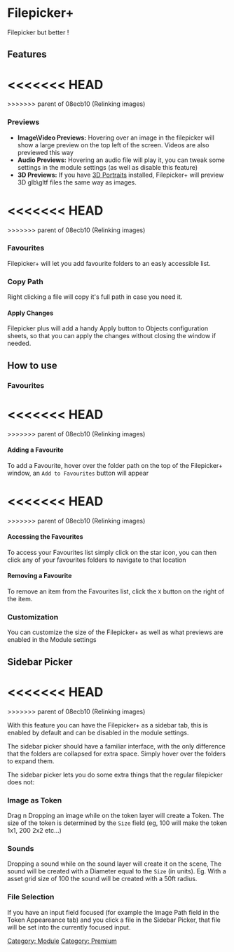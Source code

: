 
# Filepicker+

Filepicker but better !


## Features
<<<<<<< HEAD
<ImageButBetter src="/public/images/Filepicker/Fppwindow.png" alt="Filepicker+ Window" width={2000} height={2000} className={styles.wikiimage}/>
=======
<ImageButBetter src="/../public/images/Filepicker/Fppwindow.png" alt="Filepicker+ Window" width={2000} height={2000} className={styles.wikiimage}/>
>>>>>>> parent of 08ecb10 (Relinking images)

### Previews

- **Image\\Video Previews:** Hovering over an image in the filepicker
  will show a large preview on the top left of the screen. Videos are
  also previewed this way
- **Audio Previews:** Hovering an audio file will play it, you can
  tweak some settings in the module settings (as well as disable this
  feature)
- **3D Previews:** If you have [3D Portraits](../3D/3D-Portraits)
  installed, Filepicker+ will preview 3D glb\\gltf files the same way
  as images.

<<<<<<< HEAD
<ImageButBetter src="/public/images/Filepicker/Fppapply.png" alt="Apply Button" width={2000} height={2000} className={styles.wikiimage}/>
=======
<ImageButBetter src="/../public/images/Filepicker/Fppapply.png" alt="Apply Button" width={2000} height={2000} className={styles.wikiimage}/>
>>>>>>> parent of 08ecb10 (Relinking images)


### Favourites

Filepicker+ will let you add favourite folders to an easly accessible
list.

### Copy Path

Right clicking a file will copy it's full path in case you need it.

#### Apply Changes

Filepicker plus will add a handy Apply button to Objects configuration
sheets, so that you can apply the changes without closing the window if
needed.

## How to use

### Favourites

<<<<<<< HEAD
<ImageButBetter src="/public/images/Filepicker/Fppaddfav.png" alt="Add Favourite Button" width={2000} height={2000} className={styles.wikiimage}/>
=======
<ImageButBetter src="/../public/images/Filepicker/Fppaddfav.png" alt="Add Favourite Button" width={2000} height={2000} className={styles.wikiimage}/>
>>>>>>> parent of 08ecb10 (Relinking images)

#### Adding a Favourite

To add a Favourite, hover over the folder path on the top of the
Filepicker+ window, an `Add to Favourites` button will appear

<<<<<<< HEAD
<ImageButBetter src="/public/images/Filepicker/Fppfavlist.png" alt="Favourites List" width={2000} height={2000} className={styles.wikiimage}/>
=======
<ImageButBetter src="/../public/images/Filepicker/Fppfavlist.png" alt="Favourites List" width={2000} height={2000} className={styles.wikiimage}/>
>>>>>>> parent of 08ecb10 (Relinking images)

#### Accessing the Favourites

To access your Favourites list simply click on the star icon, you can
then click any of your favourites folders to navigate to that location

#### Removing a Favourite

To remove an item from the Favourites list, click the `X` button on the
right of the item.

### Customization

You can customize the size of the Filepicker+ as well as what previews
are enabled in the Module settings


## Sidebar Picker
<<<<<<< HEAD
<ImageButBetter src="/public/images/Filepicker/Sidebarpicker.png" alt="Sidebar Picker" width={2000} height={2000} className={styles.wikiimage}/>
=======
<ImageButBetter src="/../public/images/Filepicker/Sidebarpicker.png" alt="Sidebar Picker" width={2000} height={2000} className={styles.wikiimage}/>
>>>>>>> parent of 08ecb10 (Relinking images)

With this feature you can have the Filepicker+ as a sidebar tab, this is
enabled by default and can be disabled in the module settings.

The sidebar picker should have a familiar interface, with the only
difference that the folders are collapsed for extra space. Simply hover
over the folders to expand them.

The sidebar picker lets you do some extra things that the regular
filepicker does not:

### Image as Token

Drag n Dropping an image while on the token layer will create a Token.
The size of the token is determined by the `Size` field (eg, 100 will
make the token 1x1, 200 2x2 etc...)

### Sounds

Dropping a sound while on the sound layer will create it on the scene,
The sound will be created with a Diameter equal to the `Size` (in
units). Eg. With a asset grid size of 100 the sound will be created with
a 50ft radius.

### File Selection

If you have an input field focused (for example the Image Path field in
the Token Appeareance tab) and you click a file in the Sidebar Picker,
that file will be set into the currently focused input.

[Category: Module](Category:_Module 'wikilink') [Category:
Premium](Category:_Premium 'wikilink')
